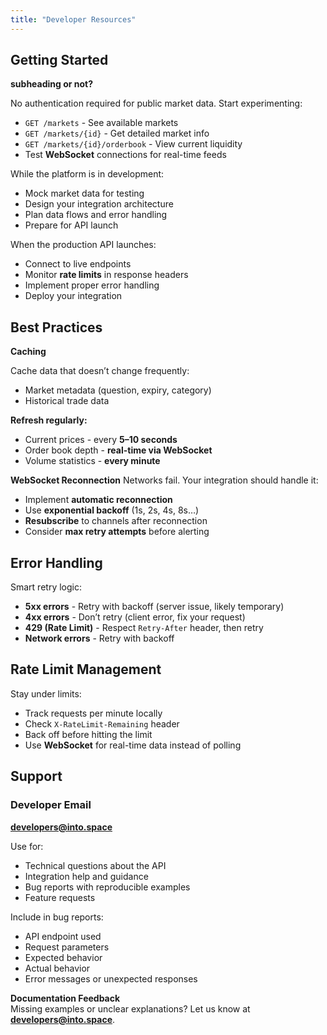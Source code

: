 ```yaml
---
title: "Developer Resources"
---
```

## Getting Started

**subheading or not?**
<Steps>

<Step title="Explore the API" titleSize="h3">
No authentication required for public market data. Start experimenting:

- `GET /markets` - See available markets  
- `GET /markets/{id}` - Get detailed market info  
- `GET /markets/{id}/orderbook` - View current liquidity  
- Test **WebSocket** connections for real-time feeds  
</Step>

<Step title="Build Locally" titleSize="h3">
While the platform is in development:

- Mock market data for testing  
- Design your integration architecture  
- Plan data flows and error handling  
- Prepare for API launch  
</Step>

<Step title="Go Live" titleSize="h3">
When the production API launches:

- Connect to live endpoints  
- Monitor **rate limits** in response headers  
- Implement proper error handling  
- Deploy your integration  
</Step>

</Steps>

## Best Practices

**Caching**

Cache data that doesn’t change frequently:
- Market metadata (question, expiry, category)  
- Historical trade data  

**Refresh regularly:**
- Current prices - every **5–10 seconds**  
- Order book depth - **real-time via WebSocket**  
- Volume statistics - **every minute**

**WebSocket Reconnection**
Networks fail. Your integration should handle it:

- Implement **automatic reconnection**  
- Use **exponential backoff** (1s, 2s, 4s, 8s…)  
- **Resubscribe** to channels after reconnection  
- Consider **max retry attempts** before alerting  

## Error Handling
Smart retry logic:

- **5xx errors** - Retry with backoff (server issue, likely temporary)  
- **4xx errors** - Don’t retry (client error, fix your request)  
- **429 (Rate Limit)** - Respect `Retry-After` header, then retry  
- **Network errors** - Retry with backoff  

## Rate Limit Management
Stay under limits:

- Track requests per minute locally  
- Check `X-RateLimit-Remaining` header  
- Back off before hitting the limit  
- Use **WebSocket** for real-time data instead of polling  


## Support

### Developer Email
**developers@into.space**

Use for:
- Technical questions about the API  
- Integration help and guidance  
- Bug reports with reproducible examples  
- Feature requests  

Include in bug reports:
- API endpoint used  
- Request parameters  
- Expected behavior  
- Actual behavior  
- Error messages or unexpected responses  

**Documentation Feedback** \
Missing examples or unclear explanations? Let us know at **developers@into.space**.

